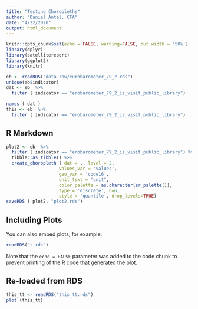 ```yaml
---
title: "Testing Choropleths"
author: "Daniel Antal, CFA"
date: "4/22/2020"
output: html_document
---
```


```r
knitr::opts_chunk$set(echo = FALSE, warning=FALSE, out.width = '50%')
library(dplyr)
library(satellitereport)
library(ggplot2)
library(knitr)

eb <- readRDS("data-raw/eurobarometer_79_2.rds")
unique(eb$indicator)
dat <- eb  %>%
  filter ( indicator == "erobarometer_79_2_is_visit_public_library")

names ( dat )
this <- eb  %>%
  filter ( indicator == "erobarometer_79_2_is_visit_public_library") 
```

## R Markdown



```r
plot2 <- eb  %>%
  filter ( indicator == "erobarometer_79_2_is_visit_public_library") %>%
  tibble::as_tibble() %>%
  create_choropleth ( dat = ., level = 2,
                    values_var = 'values',
                    geo_var = 'code16',
                    unit_text = "unit",
                    color_palette = as.character(sr_palette()),
                    type = 'discrete', n=6,
                    style = 'quantile', drop_levels=TRUE)
saveRDS ( plot2, "plot2.rds")

```

## Including Plots

You can also embed plots, for example:

```r
readRDS("t.rds")
```

Note that the `echo = FALSE` parameter was added to the code chunk to prevent printing of the R code that generated the plot.

## Re-loaded from RDS

```r
this_tt <- readRDS("this_tt.rds")
plot (this_tt)
```
